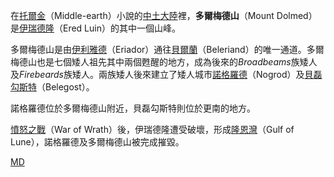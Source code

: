 在[[托爾金|托爾金]]（Middle-earth）小說的[[中土大陸|中土大陸]]裡，'''多爾梅德山'''（Mount Dolmed）是[[伊瑞德隆|伊瑞德隆]]（Ered Luin）的其中一個山峰。

多爾梅德山是由[[伊利雅德|伊利雅德]]（Eriador）通往[[貝爾蘭|貝爾蘭]]（Beleriand）的唯一通道。多爾梅德山也是七個矮人祖先其中兩個甦醒的地方，成為後來的''Broadbeams''族矮人及''Firebeards''族矮人。兩族矮人後來建立了矮人城市[[諾格羅德|諾格羅德]]（Nogrod）及[[貝磊勾斯特|貝磊勾斯特]]（Belegost）。

諾格羅德位於多爾梅德山附近，貝磊勾斯特則位於更南的地方。

[[憤怒之戰|憤怒之戰]]（War of Wrath）後，伊瑞德隆遭受破壞，形成[[隆恩灣|隆恩灣]]（Gulf of Lune），諾格羅德及多爾梅德山被完成摧毀。

{{Arda Mountains}}

[[Category:中土大陸的地理|MD]]